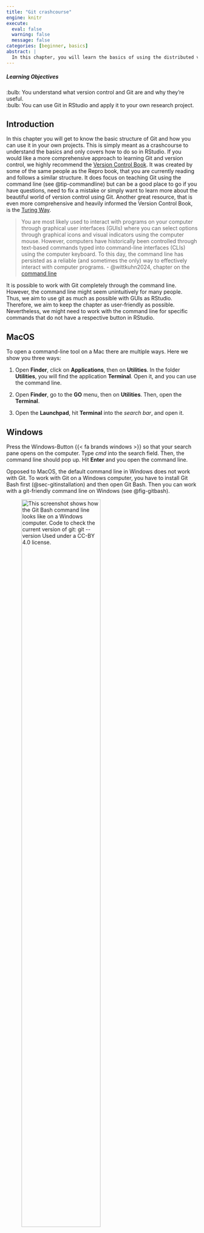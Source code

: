 ```yaml
---
title: "Git crashcourse"
engine: knitr
execute:
  eval: false
  warning: false
  message: false
categories: [beginner, basics]
abstract: |
  In this chapter, you will learn the basics of using the distributed version control system Git in RStudio.
---
```


::: {.callout-tip appearance="minimal"}
<h5>Learning Objectives</h5>

:bulb: You understand what version control and Git are and why they're useful.<br>
:bulb: You can use Git in RStudio and apply it to your own research project.<br>
:::

## Introduction

In this chapter you will get to know the basic structure of Git and how you can use it in your own projects.
This is simply meant as a crashcourse to understand the basics and only covers how to do so in RStudio.
If you would like a more comprehensive approach to learning Git and version control, we highly recommend the [Version Control Book](https://lennartwittkuhn.com/version-control-book/).
It was created by some of the same people as the Repro book, that you are currently reading and follows a similar structure.
It does focus on teaching Git using the command line (see @tip-commandline) but can be a good place to go if you have questions, need to fix a mistake or simply want to learn more about the beautiful world of version control using Git.
Another great resource, that is even more comprehensive and heavily informed the Version Control Book, is the [Turing Way](https://book.the-turing-way.org/reproducible-research/vcs).

::: {#tip-commandline .callout-tip title="What is the command line?" collapse="false"}

>You are most likely used to interact with programs on your computer through graphical user interfaces (GUIs) where you can select options through graphical icons and visual indicators using the computer mouse.
>However, computers have historically been controlled through text-based commands typed into command-line interfaces (CLIs) using the computer keyboard.
>To this day, the command line has persisted as a reliable (and sometimes the only) way to effectively interact with computer programs. - @wittkuhn2024, chapter on the [command line](https://lennartwittkuhn.com/version-control-book/chapters/command-line.html)

:::

It is possible to work with Git completely through the command line.
However, the command line might seem unintuitively for many people.
Thus, we aim to use git as much as possible with GUIs as RStudio.
Therefore, we aim to keep the chapter as user-friendly as possible.
Nevertheless, we might need to work with the command line for specific commands that do not have a respective button in RStudio.

::: {.callout-tip title="How to open the command line on your computer" collapse="false"}

::: panel-tabset
## MacOS

To open a command-line tool on a Mac there are multiple ways.
Here we show you three ways: 

1. Open **Finder**, click on **Applications**, then on **Utilities**.
In the folder **Utilities**, you will find the application **Terminal**.
Open it, and you can use the command line.

1. Open **Finder**, go to the **GO** menu, then on **Utilities**.
Then, open the **Terminal**.

1. Open the **Launchpad**, hit **Terminal** into the *search bar*, and open it.

## Windows

Press the Windows-Button {{< fa brands windows >}} so that your search pane opens on the computer.
Type *cmd* into the search field.
Then, the command line should pop up.
Hit **Enter** and you open the command line.

::: {.callout-note}

Opposed to MacOS, the default command line in Windows does not work with Git.
To work with Git on a Windows computer, you have to install Git Bash first (@sec-gitinstallation) and then open Git Bash.
Then you can work with a git-friendly command line on Windows (see @fig-gitbash).

![This screenshot shows how the Git Bash command line looks like on a Windows computer. Code to check the current version of git: `git --version` Used under a [CC-BY 4.0](https://creativecommons.org/licenses/by/4.0) license.](../static/git-bash.png){#fig-gitbash width="70%"}

:::

:::

:::

### What are Git and version control and why are they useful

You've likely come across the illustration below before in this book, but it helps illustrate why using version control can make your workflow and collaboration that much smoother.

```r
#| results: asis
#| eval: true
#| echo: false
#| label: final-doc-comic
cat(make_figure("final-doc-comic"))
```

Version control allows you to keep working on the same file whilst not losing your previous versions.
Just imagine you are working on a code that's working perfectly fine, let's call this 01_code.
You now add a new feature to 01_code for which you change parts of the previous code.
Accidentally, you've created a bug and now your whole code doesn't run anymore.
You've changed too much to simply remember what you would need to do to get back to 01_code.
Wouldn't it be great to travel back in time to your working 01_code?
In a way version control allows you to do this.
It essentially allows you to take snapshots of your work that you can go back to at any point.  

Git is a software that allows you to do just that.

### Git and reproducibility

Git as version control software is able to follow different versions of code and data.
Thus, it provides information about code and data **evolved** over time.
Hence, it becomes way easier to understand which code and data was used to create e.g. a particular figure.
Further, Git saves a **version history** enabling us to understand the changes made, the purpose of analyses, even months or years later.
Thus, we can remarkably reduce process-based reproducibility errors when using Git (@sec-repro-errors)
Meanwhile, Git hides older versions which keeps your project structure organized.
However, you can still access them if you need them [@community2022].


### Some limitations

Git is not good at tracking very large files such as data sets, which can slow it down quite a bit.
It is also not very good at tracking binary files like videos, images or '.docx' files. 
But if you want to track written work you can use '.md' (Markdown) files instead.

## First steps
### Installation {#sec-gitinstallation}
To use Git, you have to install it first.
Depending on your operating system, this will look different.

::: {.callout-tip title="How to install Git on your computer" collapse="false"}

::: panel-tabset
## {{< fa brands apple >}} MacOS

On recent versions of MacOS (> MacOS Sierra 10.12) Git should come pre- installed.
To check whether Git is pre-installed, head to your command-line/Terminal and enter the following command.

```zsh
git --version
```

When Git is already installed, you should see an output similar to below.

```zsh
#| code-copy: false
git version 2.39.2 (Apple Git-143)
```

When Git is not installed, you will receive a prompt asking you if you want to install it along Xcode command line deleveloper tools.
You will also be asked for your administrator password.
Make sure that you have enough storage on your computer to install the Xcode command line developer tools.

Maybe, you will receive an error message called `xcrun:error`.
If so, check out the [Git installation instructions](https://lennartwittkuhn.com/version-control-book/chapters/installation.html#option-1-terminal) in the version control book [@wittkuhn2024].
The authors describe how to fix it.

## {{< fa brands windows >}} Windows

On [Git for Windows](https://gitforwindows.org/) you can download Git and Bash in one go.
The Bash shell is a commonly used command-line interface, which can be useful for more complex commands.
On the website simply click on the **Download** button and after it has finished downloading, double-click on the installer to start the installation process.
You can accept all the default settings if you have no special requirements such as a specific installation destination.
After running through all the settings, click **Install**.
Once done installing, the Bash shell will open automatically.
To confirm everything worked correctly and Git is installed, run the following command, which should return the Git version.

```bash
git --version
```

```zsh
#| code-copy: false

git version 2.46.0.windows.1
```
:::
:::

### Setting up Git in `.gitconfig`

When you first start using Git, there are some things you need to set up in the `.gitconfig` file.
This file stores all your specific settings.
Using the [command line](http://repro-book/chapters/git-crashcourse.html#introduction), you first need to let Git know who you are.
Your username and email address will be associated with the changes you're tracking with Git.
This is useful, as it allows others to trace back who made which changes.
As you will later use this email address to connect with GitHub, make sure you either use the same email as the one in your GitHub account or use an email address you would be happy to use for your GitHub profile as well!  
To set this up, enter the command below in the command line, replacing 'Your Name' and 'Your Email' with your own.

```bash
git config --global user.name "Name"
git config --global user.email Your Email
```

::: {.callout-important title="Consider privacy concerns!" collapse=false}  
Beware that your username and email address will be publicly visible if you make changes to a public project on e.g., GitHub.
This is very difficult to change or remove later on.
This is relevant if you plan on potentially sharing private projects later on.
Consider if you'd rather use a pseudonym for your username and email address.
:::

The next step is not strictly necessary for functionality but comes highly recommended.
Some older versions of Git still use the terminology of "master" to define the most important branch (There will be more explanation on what branches are later on).
To make the terminology of Git less offensive and more inclusive, there has been a shift to refer to "main" instead.
To ensure your Git will refer to "main" instead of "master", simply run this in your command line:

```bash
git config --global init.defaultBranch main
```

### Repository

In the world of Git, your project is referred to as a repository.
More specifically repository, or repo for short, refers to the folderstructure that you are tracking with Git, which usually is the same as your project.
Sometimes project and repo are used interchangeably but when using Git and GitHub, your project is called a repository.

## Using Git in RStudio

Git is well integrated in RStudio and offers a GUI for Git.
As long as you have Git installed on your computer, it is very easy to use it in RStudio and add it to existing projects.
Whilst originally Git is a command line based program, using the GUI of RStudio makes it more intuitive and can be faster for standard commands than typing them out.
However, for some actions, using the command line is still necessary.

### Setting up Git in an existing R project

Before setting up Git in an existing R-project, make sure you are in your intended project in RStudio ^[:bulb: Tip: How to set up an R-project is explained in the [Good coding practices](https://lennartwittkuhn.com/repro-book/chapters/good-coding-practices.html#sec-rproject) chapter.].
Now, to set up Git, simply go to **Tools > Version Control > Project Setup...** (see below) and choose Git as the version control system in the Pop-up window. Confirm both the initialization of a Git repository in your project, as well as the RStudio restart.

![This screenshot shows where to find the version control feature in RStudio . Used under a [CC-BY 4.0](https://creativecommons.org/licenses/by/4.0) license.](../static/git-initialize.jpg)

Well done, now you should have an additional tab for Git next to your environment pane, which is usually found in the upper right corner.
It should look something like below.

![This screenshot shows where to find Git pane in RStudio. Used under a [CC-BY 4.0](https://creativecommons.org/licenses/by/4.0) license.](../static/git-pane.jpg)

Here you can see all of your projects file, which so far are not tracked by Git.

### The `.gitignore` file

Now that you've added Git to your repository, a `.gitignore` file was automatically added to it.
This file lists all the files that are **not** tracked aka ignored by Git.
You can and should add files that you don't want to be included in the version history in here.

This is useful to:  

1. Keep your repository **free of unnecessary files**, that would only clutter it.
You should ignore files that can be recreated by using code from your repository, e.g., plots you created in your data analysis.  

2. Keep **private** or sensitive information out of the version control history, which you might later share.  

3. **Not slow down** working with your repository by adding big files, such as datasets to the .gitignore file.
Additionally, you shouldn't need to track changes when it's reproducible from your raw data and code.  

To add files to .gitignore, just open the .gitignore file and **list the files** you don't want to be tracked in it.

```bash
#| label: "gitignore"
*.pdf # <1>
misc # <2>
```

1. This entry makes Git ignore all `.pdf` files inside your repository.
2. This entry makes Git ignore the `misc` folder inside your repository.

There will already be some files listed there that are being ignored by default.
Your `.gitignore` should look something like this.

![This screenshot shows how a .gitignore file looks like in RStudio . Used under a [CC-BY 4.0](https://creativecommons.org/licenses/by/4.0) license.](../static/git-gitignore.jpg)

However, it is quite hard to add files and folders to the `.gitignore` file that have been tracked before.
Consider you have a folder (e.g. `misc`) in your repository that you want to ignore but it was tracked before by git (see @gitignore).
If you just add `misc` to the `.gitignore` file, what happens, is that git stop tracking changes for all **new** files and folders in that folder.
However, the files and subfolders that were in the `misc` folder **before**, are **still tracked** by git.
You have to use the command line to not track files and folders that have been tracked before.

```zsh
git rm --cache -r folder/path # <1> 
git rm --cache  file/path/document-A.pdf # <2>
```

1. This command leads to Git not tracking the subfolder `path` in the folder `folder` anymore and all the files and folders in the subfolder of `path`.
2. This command leads to Git not tracking the file `document-A.pdf` in the subfolder `path` of the folder `file` anymore.

## General workflow with Git

When using Git, the most basic workflow is:  

1. Make changes to your files and save them as usual  
2. Stage files  
3. Commit your changes  

### Staging

**Staging** is essentially telling Git which files and changes you want it to track in your next commit.
It is like adding items to your shopping cart but not yet buying them.
You have to do this before being able to create a commit.
When staging files, keep in mind what changes and files to include in a single commit.
This can be all the files that you've changed in order to fix a bug or to include a new feature, but could be divided up into smaller commits as well.  

In order to stage a file in RStudio, simply tick the box on the left of the file name in the Git pane. 
There, all your files that have saved changes but aren't yet tracked with Git will show up.
Logically, after you have first initialized Git in a repository, all the files will show up there as they have not yet been tracked.
You can go ahead and stage all the files and then click **Commit** in the Git pane.
Below you can see how this could look like.

![This screenshot shows ow to stage files in RStudio. Used under a [CC-BY 4.0](https://creativecommons.org/licenses/by/4.0) license.](../static/git-inital-staging.jpg)

### Committing
A **commit** is like a screenshot of your current work.
Everything that you have previously **staged** will be included in the next commit and makes up that specific version of your repository that you are saving.

![Commits can be compared to anchors in climbing. When you commit, you create a safety point you can't fall past in your progress. Illustration from the [Openscapes](https://openscapes.org/) blog [_GitHub for supporting, contributing, and failing safely_](https://openscapes.org/blog/2022-05-27-github-illustrated-series/) by Allison Horst and Julia Lowndes. Used under a [CC-BY 4.0](https://creativecommons.org/licenses/by/4.0) license.](../static/git-wickham-bryan-monster-climb.jpg)

In RStudio, after having staged your files you can simply make a commit by pressing the **Commit** button in the Git pane.
Now you add a commit message.
Below you can see how this would look like for the initial commit, including the commit message.

![This screenshot shows creating the initial commit in RStudio. Used under a [CC-BY 4.0](https://creativecommons.org/licenses/by/4.0) license.](../static/git-initial-commit.jpg)

For the commit message, it's important to be concise and descriptive of what your changes did, as this is what you will later see listed in the commit history.
If you do want to go back to a previous version later on, the commit messages need to be understandable enough for you and others to easily spot the correct one.
By convention, start your message with a verb in the imperative, e.g., 'Add', 'Fix', 'Remove'.
Now simply press the **Commit** button below the message.
Congrats, you just created your first commit.  

You can create a new commit at any point of time.
It is usually better to commit often rather than seldom.
But also committing too often can make your commit history overwhelming and hard to find specific changes.

::: {.callout-tip title="How to create better commit messages" collapse=false}
It might help you to imagine these two scenarios, when trying to create better commit messages:  
1. Impersonate a strict, tight-lipped, demanding commander that yells what you are supposed to be doing at you in one short sentence.  
2. Think about your message being read by your vicious archnemesis, who doesn't want to understand what you did there.
(Similarly, you could also think about yourself in 5 months time, not having touched your project at all and barely remembering what it was about.)  
Another great way to think about what to include in your commit message are your answers to the questions: 
What?
Why?
Where?
In all of this, please remember: It is still better to commit than to overthink the messages, however your collaborators, including your future self will thank you for not leaving them empty and being concise and precise.
:::

::: {.callout-tip title="Amending a commit" collapse=true}
When creating a new commit you have the option to check the box **Amend previous commit**.
This adds your newly staged changes to the commit you made previously and gives it the commit message you just entered.
This can be useful if you forgot to add some changes or if you are essentially still working on the same thing and want to keep your commit history cleaner.
It can also be useful if you just want to change your previous commit's message.
Simply write the corrected commit message, check the **Amend previous commit** button and commit it.
Just be careful tat you did not stage any files, if you only want to change the message.
:::

::: {.callout-tip title="Why are staging and committing separate actions?" collapse=false}
Staging and committing being separate actions allow you to be more deliberate in what you include in one commit.
Logical units can go together by staging several files before creating a singular commit.
These changed files might depend upon each other or are part of one larger action.
Even if you've made changes across many files already but want to create several commits across them, you can do this by deliberately staging them.
By only staging some of the changed files and creating a first commit and then staging the rest and creating a second commit, you can create more logical and clean commits.
In your workflow, you can get a better overview and avoid forgetting files to include in a commit, by already staging them once you are done with changes within them.
You can also stage only parts of the changes you've made by **staging chunks**.
This way you can include only some lines in a commit even if you made other changes to a file as well.
You can do this in the commit window, by first selecting your file and then selecting **Stage chunk** above the parts you've changed within a file. 
If you want to stage most of the changes, you can first stage the whole file and then select **Unstage chunks** above the lines you don't want to stage.
:::

### Retrieving previous versions

One major advantages of version control is being able to retrieve previous versions of your documents.
To do this, click the **History** button in the Git pane.
This shows you a list of your previous commits, e.g., in the screenshot below, you can see the commit '63289c71' with the commit message "Add love message to version control".

![This screenshot shows the commit history of a repository in RStudio. Used under a [CC-BY 4.0](https://creativecommons.org/licenses/by/4.0) license.](../static/git-history-love-message.jpg)

Here, you can already see, why descriptive commit messages are so valuable, especially when there will be more than just three commits.  
You can see which changes were made in that commit.
Navigate to the version you want to bring back and select **View file @ **.  
**Save as** allows you to replace your current file with the previous version you are looking at now.

![A screenshot of a previously committed file. Used under a [CC-BY 4.0](https://creativecommons.org/licenses/by/4.0) license.](../static/git-revert-history-save.jpg)

Simply save it as you are prompted to do.
Now as a last step, save, stage and commit the file again as you normally would, to have Git track the change you just made.
Now, you just travelled back in time and reset your file to a previous version.
The versions of the file that you have changed in between the commit you went back to and the first time you made that commit are still there in your commit history.
This way you could also return to them later on if you change your mind.

## Branches

Branches allow you to work on your project in several versions at the same time.
You can keep your main repo unchanged, whilst figuring out how to fix a bug or plot your analysis on a different branch.
This let's you keep your working code safe whilst you add or modify things in a separate branch.
Once you're happy with changes made you can move them from that branch to your actual main branch.
A good example for research could be that you want to try out different visualizations of your results.
Instead of fidgeting with the same plot to try out different styles and having to revert to old commits to get back to the previous version, you can have several branches to try out new styles and if you like your plot, add it to your main branch.
Another example might be that you write a research paper in a Git-friendly environment (see Chapter about Quarto).
Branches are very helpful if you have different ideas of how to structure e.g. your theoretical background.
You can work on different ideas simultaneously while keeping your project structure clean.

The default branch in Git, where essentially your final results will land is called **main**. 
As touched on [previously](http://https://lennartwittkuhn.com/repro-book/chapters/git-crashcourse.html#setting-up-git-in-.gitconfig) in older versions of Git this was referred to as "master".

![This illustration shows a main branch in grey with several other branches. Each dot is a commit. From main at the third commit, a blue Feature A branch was created. From this Feature A branch another Feature A-1 branch was created after the second commit on Feature A. Feature A-1 now already includes the changes made in Feature A. Both branches were merged back into main. The Feature B branch has two commits but hasn't yet been merged back into main. Image from [Chapter "Git Branches"](https://book.the-turing-way.org/reproducible-research/vcs/vcs-git-branches.html) of the ["The Turing Way handbook to reproducible, ethical and collaborative data science"](https://book.the-turing-way.org/), used under a [Creative Commons Attribution 4.0 License](https://github.com/the-turing-way/the-turing-way/blob/main/LICENSE.md).](../static/git-turing-way-branching.jpg)

Branches allow you to work on a version of your repo whilst keeping the working version safe and separate as main.
You can mess around and experiment on other branches and once you are content with your changes you can add them to your main branch.
If you are not, you can just as easily abandon that branch, delete it and start fresh on a new branch, without impacting your main version.  
Additionally to keeping a working version of your code safe, it allows you to work on several issues or additions at the same time in separate branches.
You can always switch between these branches and your working code.
You can refer back to main easily or quickly prioritize one addition whilst keeping your other work-in-progress separate and safe to return to later on their respective branches.  
If you work on a repo together with other people, you can each work on a different branch at the same time and give each other access to these branches by using a remote repository, which we will briefly talk about later.

### Create a branch

To add a new branch to your repository, head to **Git pane > New Branch** and give your branch a descriptive but short name.
Naming your branches systematically with 'bugfix/'or 'feature/' etc. is helpful to easily identify what the aim of each branch is, making collaboration easier.

![Screenshot of adding a new branch called feature/intro in RStudio. Used under a [CC-BY 4.0](https://creativecommons.org/licenses/by/4.0) license.](../static/git-new-branch.jpg)

Once you've created a new branch, you essentially have a copy of your `main` and can change all the files however you want.
Staging and committing works just as usual.
You can switch between your branches by clicking on them in your Git pane.
Always make sure you are on the correct branch when making changes.

![Screenshot of viewing branches in RStudio. Used under a [CC-BY 4.0](https://creativecommons.org/licenses/by/4.0) license.](../static/git-view-branches.jpg)

::: {.callout-warning title="Pay attention to create new branches from main" collapse=true}
When creating a new branch, Git creates this branch from whichever branch you are on at the moment.
If you want to create a new branch from main, always double-check that you are on main.
:::

### Merging

Once you are happy with your changes in a branch and want to add it to your main you have to **merge** them.
Merging one branch into another refers to adding the changes you've made there to your other branch, often 'main'.
To do this, make sure you are on the branch you want to merge **into**, so add your changes to, which will often be main. To merge, go to your terminal in RStudio and run the following command:

``` bash
git merge <your branch>
```

::: {.callout-warning title="Merge conflicts" collapse="true"}
Sometimes, when you work on different branches and try to merge them, merge conflicts can occur.
In this occasion, Git is unable to resolve differences between branches and requests you to specify how to handle these differences.
When merge conflicts happen to you, do not be afraid.
Take a good look at the [respective section](https://lennartwittkuhn.com/version-control-book/chapters/branches.html#merge-conflicts) in the Version Control Book [@wittkuhn2024].
:::

### Delete a branch

After you have merged the branch, you can also delete the branch to keep your working environment clean.
Again, there is no button in RStudio to do that for you.
Thus, you will need to use the command line to do that.
To delete a branch, you use the `git branch -d` command:

```bash
git branch -d <your branch>
```

::: {.callout-caution title="Do not delete the main branch"}
Technically, you can delete your main branch like any other branch.
However, we do not recommend it to avoid any confusion.
:::

## Outlook: Remote repositories

This chapter introduced Git to you as software that makes it possible to track your changes of your research project, take snapshots of it, and go back to any given snapshot you want.
However, Git is also very powerful when it comes to collaborative work.
Think of @fig-final-doc-comic. A researcher and a supervisor work collaboratively on a manuscript.
Opposed to the time consuming way displayed in @fig-final-doc-comic, remote repositories can make things easier.
Thus, process-based reproducibility errors can also be reduced in collaborative settings.

The possibility to make your repositories available remotely makes Git and online platforms such as GitHub very valuable for collaboration.
GitHub is often referred to as it is the most popular platform and as a student you can get a free pro-account.
This allows you to transfer your local repositories to online platforms, where not only you can make use of features to better structure your project and workflow but most importantly your collaborators can easily access the repository.

Collaborators can simultaneously work on the same file in different or the same branches on their local repositories and once done, both can "upload", or **push** their versions to the remote repository.
On these online platforms such as GitHub, you can easily comment on the changes and merge them into other branches.
Other collaborators can easily "download", or **pull** these other versions to their own local repository.

Another advantage is that you can easily make your repository accessible to others.
In a publication, you can refer to your remote repository for easy access to not only your repository but also your version history.
This can make it easier to follow your work and train of thought.

You can also use this to simply optimize your own workflow and have a backup that's independent of your local computer and can be accessed from anywhere.
Repositories don't need to be public to to collaborated on, you can also keep them private and specifically invite your other contributors to them.

**Advantages of using remote repositories**:  
1. Collaboration  
2. Easy publishing/sharing of your work  
3. Backup  
4. Workflow optimization  

If you want to learn more about using remote repositories and connecting your local repository to a remote one, check out [The Version Control Book-Remotes: Introduction](https://lennartwittkuhn.com/version-control-book/chapters/remotes-intro.html).
You can also have a look at [The Turing Way](https://book.the-turing-way.org/collaboration/github-novice) for how to begin using GitHub.

<!--
### GitHub

GitHub is a popular platform for hosting remote repositories.
You can connect to it and have all your lo
As a student, you have free access to the pro-version of GitHub, which allows you to create XYZ?

### Connecting to GitHub

There are several things you need to do the first time you want to create a remote repository.  
1. Create a GitHub Account.
You can follow the instructions for creating a GitHub account here on the [Version Control Book-Connecting to a remote](https://lennartwittkuhn.com/version-control-book/chapters/remotes-intro.html#creating-an-account).
2. In order to connect to GitHub, you need to establish an authentication method.
This is in order to ensure that you are actually allowed to access and change certain repositories, when accessing them from your local computer and is necessary before being able to connect a local to a remote repository.
In order to to this, please refer to the [Version Control Book](https://lennartwittkuhn.com/version-control-book/chapters/remotes-intro.html#authentication) as it provides detailed instructions for both Windows and MacOS users.
Unfortunately in this case, you can not do this using the RStudio GUI but instead use your command line.
This is a once time process, so please don't be deterred by it and the advantages of having access to your remote repositories definitively makes it worthwhile.

### Connecting your local and remote repository

After having successfully created a GitHub account and setting up the authentication method, you can now move on to creating your first repository on GitHub and connecting it to your local repository.
Simply head to the [GitHub Startpage](https://github.com/) (make sure you are logged in) , click on the **+ > New repository**. 

![This screenshot shows where to find the 'New repository' feature on GitHub. Used under a [CC-BY 4.0](https://creativecommons.org/licenses/by/4.0) license.](../static/github-new-repo.jpg)

Now, you can go ahead and set up your repository by assigning it a name.
To simplify things for yourself and avoid confusion once you have several repositories on GitHub, a good option is to give your remote repository the same name as your local repository.
You also have to choose whether you want to make your repository 'Public' or 'Private'.
A public repository and its content can be viewed by anyone.
A private repository only you and explicitly added collaborators can view and add to.
You can change this setting later on, meaning that whilst working on it, you want to keep your code and other files private but upon publication want to make it accessible to be easily reproducible.  
Other than that, you can simply click **Create repository** at the bottom of the page and you've just created your first GitHub repository.

Now, as a last step, you need to connect your local and remote repositories.
Do do this, simply copy the HTTPS **or** SSH URL and head back to your repository in RStudio.

::: {.callout-warning title="SSH vs PAT URL" collapse=false}
Take care to use the HTTPS URL (httsp://) if you use PAT for authentication and the SSH URL (git@github.com) if you use an SSH key.
:::

![This screenshot shows where to find the HTTPS and SSH URL on a repository on GitHub. Used under a [CC-BY 4.0](https://creativecommons.org/licenses/by/4.0) license.](../static/github-startpage-repo.jpg)

Now you now run the command 'git remote add origin <your SSH or HTTPS URL>' in your terminal (see below).

To check if adding your remote repository has properly worked, you can run the command 'git remote -v', which should return the following output, referencing the remote repository you just added.

```markdown
#| code-copy: false
origin  git@github.com: <your username/name of your repo>.git (fetch)
origin  git@github.com: <your username/name of your repo>.git (push)
```

### Pushing 

Now you have your remote and local repository connected.
However, as of now, none of the contents of your local repository are on the remote one.
To get them there, you **push** it to the remote.
This in a way "uploads" your local files and later on your changes to the designated remote repository.
In order to push for the first time, go to your terminal and use the command 'git push -u origin main'.
This tells Git that you want to push your main branch to your remote repository which is commonly referred to as 'origin'.
The marker '-u' tells git that it should also call the remote branch main, same as your local version.
Have a look below what the output message after the initial push can look like in RStudio.
Now the files on the main branch of your local and remote repository should look the same.

![This screenshot shows the output after the initial push to a remote repository in RStudio. Used under a [CC-BY 4.0](https://creativecommons.org/licenses/by/4.0) license.](../static/git-remote-initial-push.jpg)

After this initial push, you can use RStudio's GUI again and when wanting to push just make sure you are on the right branch and use 'Push' in the Git pane, which has the green arrow next to it.

### Pull requests

![This screenshot shows . Used under a [CC-BY 4.0](https://creativecommons.org/licenses/by/4.0) license.](../static/github-create-pr.jpg)

### Issues

![This screenshot shows the creation of an issue on GitHub. Used under a [CC-BY 4.0](https://creativecommons.org/licenses/by/4.0) license.](../static/github-issue.jpg)

### Collaborative GitHub workflow

Now that you have a remote repository, it is very easy to collaborate with others using it.
Instead of having to send each other files back and forth, having to wait for others to edit them before being able to move on with your part, as well as having many different versions
Simply add them in the repositories settings under access.
They can then accept this collaborator role and 
-->

## Acknowledgments

This chapter was heavily informed by [The Version Control Book](https://lennartwittkuhn.com/version-control-book/) and [The Turing Way](https://book.the-turing-way.org/reproducible-research/vcs).

